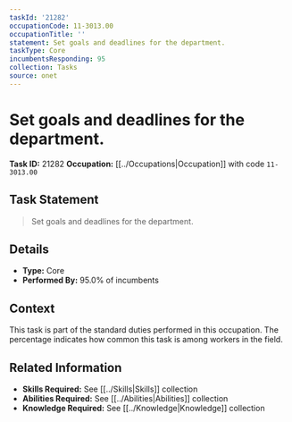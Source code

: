 ```yaml
---
taskId: '21282'
occupationCode: 11-3013.00
occupationTitle: ''
statement: Set goals and deadlines for the department.
taskType: Core
incumbentsResponding: 95
collection: Tasks
source: onet
---
```

# Set goals and deadlines for the department.

**Task ID:** 21282
**Occupation:** [[../Occupations|Occupation]] with code `11-3013.00`

## Task Statement

> Set goals and deadlines for the department.

## Details

- **Type:** Core
- **Performed By:** 95.0% of incumbents

## Context

This task is part of the standard duties performed in this occupation. The percentage indicates how common this task is among workers in the field.

## Related Information

- **Skills Required:** See [[../Skills|Skills]] collection
- **Abilities Required:** See [[../Abilities|Abilities]] collection
- **Knowledge Required:** See [[../Knowledge|Knowledge]] collection
